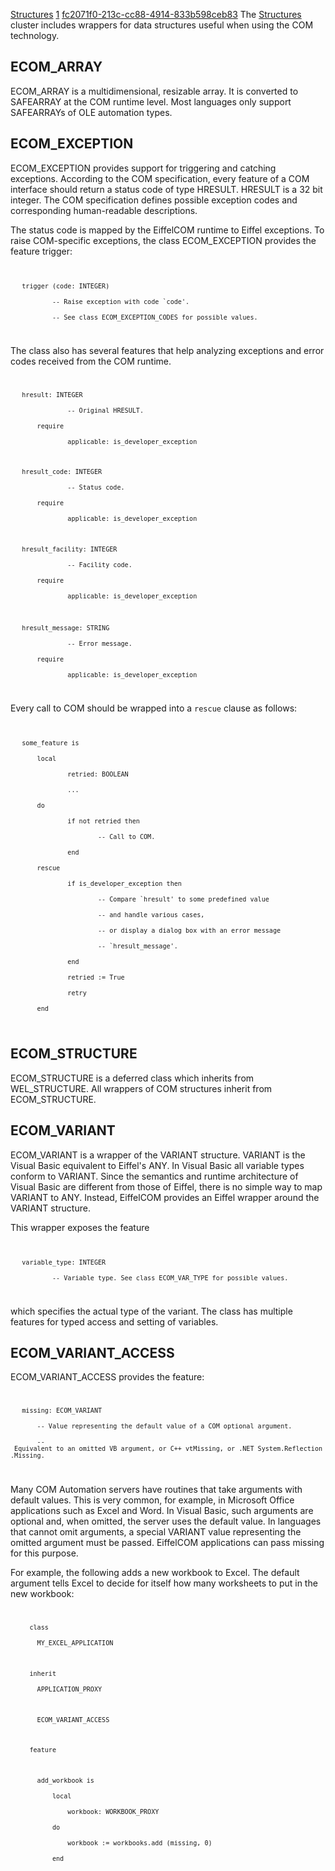 [[Property:title|Structures]]
[[Property:weight|1]]
[[Property:uuid|fc2071f0-213c-cc88-4914-833b598ceb83]]
The [[ref:libraries/com/reference/index|Structures]]  cluster includes wrappers for data structures useful when using the COM technology. 

==ECOM_ARRAY==

ECOM_ARRAY is a multidimensional, resizable array. It is converted to SAFEARRAY at the COM runtime level. Most languages only support SAFEARRAYs of OLE automation types. 

==ECOM_EXCEPTION==

ECOM_EXCEPTION provides support for triggering and catching exceptions. According to the COM specification, every feature of a COM interface should return a status code of type HRESULT. HRESULT is a 32 bit integer. The COM specification defines possible exception codes and corresponding human-readable descriptions. 

The status code is mapped by the EiffelCOM runtime to Eiffel exceptions. To raise COM-specific exceptions, the class ECOM_EXCEPTION provides the feature <eiffel>trigger</eiffel>: 
<code>
	trigger (code: INTEGER)
      		-- Raise exception with code `code'.
      		-- See class ECOM_EXCEPTION_CODES for possible values.
		</code>

The class also has several features that help analyzing exceptions and error codes received from the COM runtime. 
<code>
	hresult: INTEGER
       			-- Original HRESULT.
   		require
       			applicable: is_developer_exception

	hresult_code: INTEGER
       			-- Status code.
   		require
       			applicable: is_developer_exception

	hresult_facility: INTEGER
       			-- Facility code.
   		require
       			applicable: is_developer_exception

	hresult_message: STRING
       			-- Error message.
   		require
       			applicable: is_developer_exception
		</code>

Every call to COM should be wrapped into a <code> rescue </code> clause as follows: 
<code>
	some_feature is
   		local
      			retried: BOOLEAN
      			...
   		do
        		if not retried then
            			-- Call to COM.
        		end
   		rescue
        		if is_developer_exception then
            			-- Compare `hresult' to some predefined value
            			-- and handle various cases,
            			-- or display a dialog box with an error message
            			-- `hresult_message'.
        		end
		        retried := True
		        retry
		end
		</code>

==ECOM_STRUCTURE==

ECOM_STRUCTURE is a deferred class which inherits from WEL_STRUCTURE. All wrappers of COM structures inherit from ECOM_STRUCTURE. 

==ECOM_VARIANT==

ECOM_VARIANT is a wrapper of the VARIANT structure. VARIANT is the Visual Basic equivalent to Eiffel's <eiffel>ANY</eiffel>. In Visual Basic all variable types conform to VARIANT. Since the semantics and runtime architecture of Visual Basic are different from those of Eiffel, there is no simple way to map VARIANT to ANY. Instead, EiffelCOM provides an Eiffel wrapper around the VARIANT structure. 

This wrapper exposes the feature 
<code>
	variable_type: INTEGER
        	-- Variable type. See class ECOM_VAR_TYPE for possible values. 
		</code>

which specifies the actual type of the variant. The class has multiple features for typed access and setting of variables. 

==ECOM_VARIANT_ACCESS==

<eiffel>ECOM_VARIANT_ACCESS</eiffel> provides the feature: 
<code>
	missing: ECOM_VARIANT
		-- Value representing the default value of a COM optional argument.
		-- Equivalent to an omitted VB argument, or C++ vtMissing, or .NET System.Reflection.Missing.
</code>

Many COM Automation servers have routines that take arguments with default values. This is very common, for example, in Microsoft Office applications such as Excel and Word. In Visual Basic, such arguments are optional and, when omitted, the server uses the default value. In languages that cannot omit arguments, a special VARIANT value representing the omitted argument must be passed. EiffelCOM applications can pass missing for this purpose. 

For example, the following adds a new workbook to Excel. The default argument tells Excel to decide for itself how many worksheets to put in the new workbook: 
<code>
	  class
		MY_EXCEL_APPLICATION

	  inherit
		APPLICATION_PROXY

		ECOM_VARIANT_ACCESS

	  feature

		add_workbook is
			local
				workbook: WORKBOOK_PROXY
			do
				workbook := workbooks.add (missing, 0)
			end
</code>




